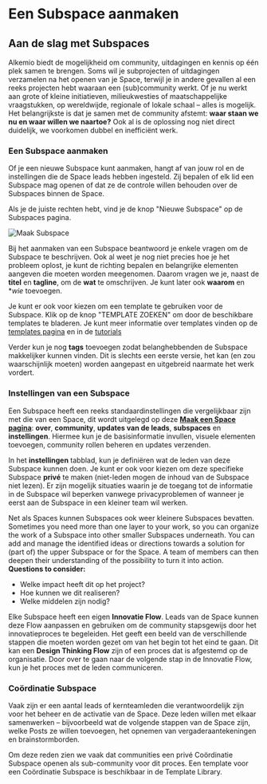 # Een Subspace aanmaken

## Aan de slag met Subspaces

Alkemio biedt de mogelijkheid om community, uitdagingen en kennis op één plek samen te brengen. 
Soms wil je subprojecten of uitdagingen verzamelen na het openen van je Space, terwijl je in andere gevallen al een reeks projecten hebt waaraan een (sub)community werkt. 
Of je nu werkt aan grote of kleine initiatieven, milieukwesties of maatschappelijke vraagstukken, op wereldwijde, regionale of lokale schaal – alles is mogelijk. 
Het belangrijkste is dat je samen met de community afstemt: **waar staan we nu en waar willen we naartoe?** Ook al is de oplossing nog niet direct duidelijk, we voorkomen dubbel en inefficiënt werk.

### Een Subspace aanmaken

Of je een nieuwe Subspace kunt aanmaken, hangt af van jouw rol en de instellingen die de Space leads hebben ingesteld. 
Zij bepalen of elk lid een Subspace mag openen of dat ze de controle willen behouden over de Subspaces binnen de Space.

Als je de juiste rechten hebt, vind je de knop "Nieuwe Subspace" op de Subspaces pagina. 

![Maak Subspace](/add-subspace.png)

Bij het aanmaken van een Subspace beantwoord je enkele vragen om de Subspace te beschrijven. 
Ook al weet je nog niet precies hoe je het probleem oplost, je kunt de richting bepalen en belangrijke elementen aangeven die moeten worden meegenomen. 
Daarom vragen we je, naast de **titel** en **tagline**, om de **wat** te omschrijven. Je kunt later ook **waarom** en \*_wie_ toevoegen. 

Je kunt er ook voor kiezen om een template te gebruiken voor de Subspace.
Klik op de knop "TEMPLATE ZOEKEN" om door de beschikbare templates te bladeren. 
Je kunt meer informatie over templates vinden op de [templates pagina](/features/templates) en in de [tutorials](/tutorials)

Verder kun je nog **tags** toevoegen zodat belanghebbenden de Subspace makkelijker kunnen vinden. 
Dit is slechts een eerste versie, het kan (en zou waarschijnlijk moeten) worden aangepast en uitgebreid naarmate het werk vordert.

### Instellingen van een Subspace

Een Subspace heeft een reeks standaardinstellingen die vergelijkbaar zijn met die van een Space, dit wordt uitgelegd op deze **[Maak een Space pagina](/getting-started/create-space)**: 
**over**, **community**, **updates van de leads**, **subspaces** en **instellingen**. 
Hiermee kun je de basisinformatie invullen, visuele elementen toevoegen, community rollen beheren en updates verzenden.

In het **instellingen** tabblad, kun je definiëren wat de leden van deze Subspace kunnen doen. 
Je kunt er ook voor kiezen om deze specifieke Subspace **privé** te maken (niet-leden mogen de inhoud van de Subspace niet lezen). 
Er zijn mogelijk situaties waarin je de toegang tot de informatie in de Subspace wil beperken vanwege privacyproblemen of wanneer je eerst aan de Subspace in een kleiner team wil werken.

Net als Spaces kunnen Subspaces ook weer kleinere Subspaces bevatten. 
Sometimes you need more than one layer to your work, so you can organize the work of a Subspace into other smaller Subspaces underneath. 
You can add and manage the identified ideas or directions towards a solution for (part of) the upper Subspace or for the Space. 
A team of members can then deepen their understanding of the possibility to turn it into action. 
**Questions to consider:**

- Welke impact heeft dit op het project?
- Hoe kunnen we dit realiseren?
- Welke middelen zijn nodig?

Elke Subspace heeft een eigen **Innovatie Flow**. 
Leads van de Space kunnen deze Flow aanpassen en gebruiken om de community stapsgewijs door het innovatieproces te begeleiden. 
Het geeft een beeld van de verschillende stappen die moeten worden gezet om van het begin tot het eind te gaan. 
Dit kan een **Design Thinking Flow** zijn of een proces dat is afgestemd op de organisatie. 
Door over te gaan naar de volgende stap in de Innovatie Flow, kun je het proces met de leden communiceren.

### Coördinatie Subspace

Vaak zijn er een aantal leads of kernteamleden die verantwoordelijk zijn voor het beheer en de activatie van de Space. 
Deze leden willen met elkaar samenwerken – bijvoorbeeld wat de volgende stappen van de Space zijn, welke Posts ze willen toevoegen, het opnemen van vergaderaantekeningen en brainstormborden.

Om deze reden zien we vaak dat communities een privé Coördinatie Subspace openen als sub-community voor dit proces. 
Een template voor een Coördinatie Subspace is beschikbaar in de Template Library.
